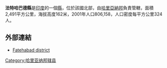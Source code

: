 '''法特哈巴德縣'''是[[印度|印度]]的一個[[縣|縣]]，位於該國北部，由[[哈里亞納邦|哈里亞納邦]]負責管轄，面積2,491平方公里，海拔高度162米，2001年人口806,158，人口密度每平方公里324人。

==外部連結==
*[https://web.archive.org/web/20130811090433/http://fatehabad.nic.in/welcome.htm Fatehabad district]

{{哈里亚纳邦行政区划小作品}}
[[Category:哈里亚纳邦辖县|Category:哈里亚纳邦辖县]]